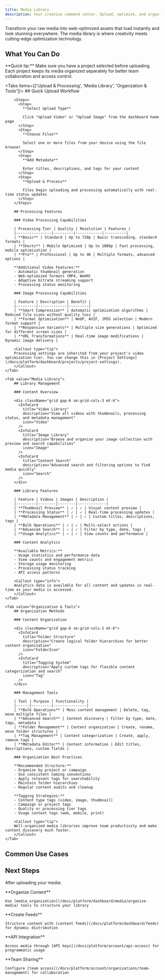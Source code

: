 ```yaml
---
title: Media Library
description: Your creative command center. Upload, optimize, and organize videos and images with RIXL's intelligent processing.
---
```



Transform your raw media into web-optimized assets that load instantly and look stunning everywhere. The media library is where creativity meets cutting-edge optimization technology.

## What You Can Do

<div className="grid gap-6 sm:grid-cols-2 lg:grid-cols-3">
  <InteractiveCard
    title="Video Processing"
    description="Upload any video format and get back multiple quality levels with adaptive streaming."
    href="/docs/platform/dashboard/media/upload-videos"
    icon="Video"
  />
  <InteractiveCard
    title="Image Optimization"
    description="Transform images into lightning-fast AVIF files with smart placeholders and instant loading."
    href="/docs/platform/dashboard/media/upload-images"
    icon="Image"
  />
  <InteractiveCard
    title="Library Organization"
    description="Keep your creative assets organized with powerful search, filtering, and categorization tools."
    href="/docs/platform/dashboard/media/organize-media"
    icon="FolderIcon"
  />
</div>

<Callout type="tip">
**Quick tip:** Make sure you have a project selected before uploading. Each project keeps its media organized separately for better team collaboration and access control.
</Callout>

<Tabs items={['Upload & Processing', 'Media Library', 'Organization & Tools']}>
    <Tab value="Upload & Processing">
        ## Quick Upload Workflow
        
        <Steps>
          <Step>
            **Select Upload Type**
            
            Click "Upload Video" or "Upload Image" from the dashboard home page
          </Step>
          <Step>
            **Choose Files**
            
            Select one or more files from your device using the file browser
          </Step>
          <Step>
            **Add Metadata**
            
            Enter titles, descriptions, and tags for your content
          </Step>
          <Step>
            **Upload & Process**
            
            Files begin uploading and processing automatically with real-time status updates
          </Step>
        </Steps>

        ## Processing Features

        ### Video Processing Capabilities

        | Processing Tier | Quality | Resolution | Features |
        |----------------|---------|------------|----------|
        | **Basic** | Standard | Up to 720p | Basic transcoding, standard formats |
        | **Shorts** | Mobile Optimized | Up to 1080p | Fast processing, mobile optimization |
        | **Pro** | Professional | Up to 4K | Multiple formats, advanced options |

        **Additional Video Features:**
        - Automatic thumbnail generation
        - Web-optimized formats (MP4, WebM)
        - Adaptive bitrate streaming support
        - Processing status monitoring

        ### Image Processing Capabilities

        | Feature | Description | Benefit |
        |---------|-------------|---------|
        | **Smart Compression** | Automatic optimization algorithms | Reduced file sizes without quality loss |
        | **Format Optimization** | WebP, AVIF, JPEG selection | Modern format support |
        | **Responsive Variants** | Multiple size generations | Optimized for different screen sizes |
        | **URL Transformations** | Real-time image modifications | Dynamic image delivery |

        <Callout type="tip">
        Processing settings are inherited from your project's video optimization tier. You can change this in [Project Settings](/docs/platform/dashboard/projects/project-settings).
        </Callout>
    </Tab>

    <Tab value="Media Library">
        ## Library Management

        ### Content Overview

        <div className="grid gap-6 sm:grid-cols-3 mt-6">
          <InfoCard 
            title="Video Library" 
            description="View all videos with thumbnails, processing status, and metadata management"
            icon="Video"
          />
          <InfoCard 
            title="Image Library" 
            description="Browse and organize your image collection with preview and search capabilities"
            icon="Image"
          />
          <InfoCard 
            title="Content Search" 
            description="Advanced search and filtering options to find media quickly"
            icon="Search"
          />
        </div>

        ### Library Features

        | Feature | Videos | Images | Description |
        |---------|--------|--------|-------------|
        | **Thumbnail Preview** | ✓ | ✓ | Visual content preview |
        | **Processing Status** | ✓ | ✓ | Real-time processing updates |
        | **Metadata Management** | ✓ | ✓ | Custom titles, descriptions, tags |
        | **Bulk Operations** | ✓ | ✓ | Multi-select actions |
        | **Advanced Search** | ✓ | ✓ | Filter by type, date, tags |
        | **Usage Analytics** | ✓ | ✓ | View counts and performance |

        ### Content Analytics

        **Available Metrics:**
        - Usage statistics and performance data
        - View counts and engagement metrics
        - Storage usage monitoring
        - Processing status tracking
        - API access patterns

        <Callout type="info">
        Analytics data is available for all content and updates in real-time as your media is accessed.
        </Callout>
    </Tab>

    <Tab value="Organization & Tools">
        ## Organization Methods

        ### Content Organization

        <div className="grid gap-6 sm:grid-cols-2 mt-6">
          <InfoCard 
            title="Folder Structure" 
            description="Create logical folder hierarchies for better content organization"
            icon="FolderIcon"
          />
          <InfoCard 
            title="Tagging System" 
            description="Apply custom tags for flexible content categorization and search"
            icon="Tag"
          />
        </div>

        ### Management Tools

        | Tool | Purpose | Functionality |
        |------|---------|---------------|
        | **Bulk Operations** | Mass content management | Delete, tag, move multiple files |
        | **Advanced Search** | Content discovery | Filter by type, date, tags, metadata |
        | **Folder Management** | Content organization | Create, rename, move folder structures |
        | **Tag Management** | Content categorization | Create, apply, remove tags |
        | **Metadata Editor** | Content information | Edit titles, descriptions, custom fields |

        ### Organization Best Practices

        **Recommended Structure:**
        - Organize by project or campaign
        - Use consistent naming conventions
        - Apply relevant tags for searchability
        - Maintain folder hierarchies
        - Regular content audits and cleanup

        **Tagging Strategies:**
        - Content type tags (video, image, thumbnail)
        - Campaign or project tags
        - Quality or processing tier tags
        - Usage context tags (web, mobile, print)

        <Callout type="tip">
        Well-organized media libraries improve team productivity and make content discovery much faster.
        </Callout>
    </Tab>
</Tabs>

## Common Use Cases

<div className="grid gap-6 sm:grid-cols-2 lg:grid-cols-4 mt-6">
  <InfoCard 
    title="Content Creation" 
    description="Upload and process raw media for web delivery"
    icon="Upload"
  />
  <InfoCard 
    title="Team Collaboration" 
    description="Organize media for team access and collaboration"
    icon="Users"
  />
  <InfoCard 
    title="API Integration" 
    description="Programmatic media management through API"
    icon="Code"
  />
  <InfoCard 
    title="Content Distribution" 
    description="Optimized delivery for websites and applications"
    icon="Activity"
  />
</div>

## Next Steps

After uploading your media:

<Steps>
  <Step>
    **Organize Content**
    
    Use [media organization](/docs/platform/dashboard/media/organize-media) tools to structure your library
  </Step>
  <Step>
    **Create Feeds**
    
    Structure content with [content feeds](/docs/platform/dashboard/feeds) for dynamic distribution
  </Step>
  <Step>
    **API Integration**
    
    Access media through [API keys](/docs/platform/account/api-access) for programmatic usage
  </Step>
  <Step>
    **Team Sharing**
    
    Configure [team access](/docs/platform/account/organizations/team-management) for collaboration
  </Step>
</Steps>
